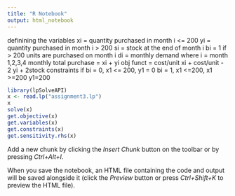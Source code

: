 ```yaml
---
title: "R Notebook"
output: html_notebook
---
```


definining the variables
xi = quantity purchased in month i <= 200
yi = quantity purchased in month i > 200
si = stock at the end of month i
bi = 1 if > 200 units are purchased on month i
di = monthly demand
where i = month 1,2,3,4
monthly total purchase = xi + yi
obj funct = cost/unit xi + cost/unit - 2 yi + 2stock
constraints
if bi = 0, x1 <= 200, y1 = 0
bi = 1, x1 <=200, x1 >=200 y1=200


```r
library(lpSolveAPI)
x <- read.lp("assignment3.lp")
x
solve(x)
get.objective(x)
get.variables(x)
get.constraints(x)
get.sensitivity.rhs(x)
```

Add a new chunk by clicking the *Insert Chunk* button on the toolbar or by pressing *Ctrl+Alt+I*.

When you save the notebook, an HTML file containing the code and output will be saved alongside it (click the *Preview* button or press *Ctrl+Shift+K* to preview the HTML file).
